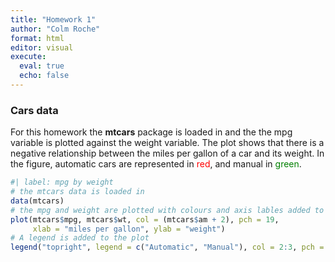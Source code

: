 ```yaml
---
title: "Homework 1"
author: "Colm Roche"
format: html
editor: visual
execute: 
  eval: true
  echo: false
---
```


### Cars data

For this homework the **mtcars** package is loaded in and the the mpg variable is plotted against the weight variable. The plot shows that there is a negative relationship between the miles per gallon of a car and its weight. In the figure, automatic cars are represented in [red]{style="color: red;"}, and manual in [green]{style="color: green;"}.

```r

#| label: mpg by weight
# the mtcars data is loaded in
data(mtcars)
# the mpg and weight are plotted with colours and axis lables added to the plot.
plot(mtcars$mpg, mtcars$wt, col = (mtcars$am + 2), pch = 19, 
     xlab = "miles per gallon", ylab = "weight") 
# A legend is added to the plot
legend("topright", legend = c("Automatic", "Manual"), col = 2:3, pch = 19)

```
